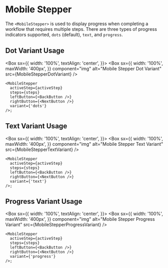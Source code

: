 
# Mobile Stepper

The `<MobileStepper>` is used to display progress when completing a workflow that requires multiple steps. There are three types of progress indicators supported, `dots` (default), `text`, and `progress`.

## Dot Variant Usage

<Box
  sx={{
    width: '100%',
    textAlign: 'center',
  }}>
  <Box
    sx={{
      width: '100%',
      maxWidth: '400px',
    }}
    component="img"
    alt="Mobile Stepper Dot Variant"
    src={MobileStepperDotVariant}
  />
</Box>

```
<MobileStepper
  activeStep={activeStep}
  steps={steps}
  leftButton={<BackButton />}
  rightButton={<NextButton />}
  variant={'dots'}
/>;
```

## Text Variant Usage

<Box
  sx={{
    width: '100%',
    textAlign: 'center',
  }}>
  <Box
    sx={{
      width: '100%',
      maxWidth: '400px',
    }}
    component="img"
    alt="Mobile Stepper Text Variant"
    src={MobileStepperTextVariant}
  />
</Box>

```
<MobileStepper
  activeStep={activeStep}
  steps={steps}
  leftButton={<BackButton />}
  rightButton={<NextButton />}
  variant={'text'}
/>;
```

## Progress Variant Usage

<Box
  sx={{
    width: '100%',
    textAlign: 'center',
  }}>
  <Box
    sx={{
      width: '100%',
      maxWidth: '400px',
    }}
    component="img"
    alt="Mobile Stepper Progress Variant"
    src={MobileStepperProgressVariant}
  />
</Box>

```
<MobileStepper
  activeStep={activeStep}
  steps={steps}
  leftButton={<BackButton />}
  rightButton={<NextButton />}
  variant={'progress'}
/>;
```
